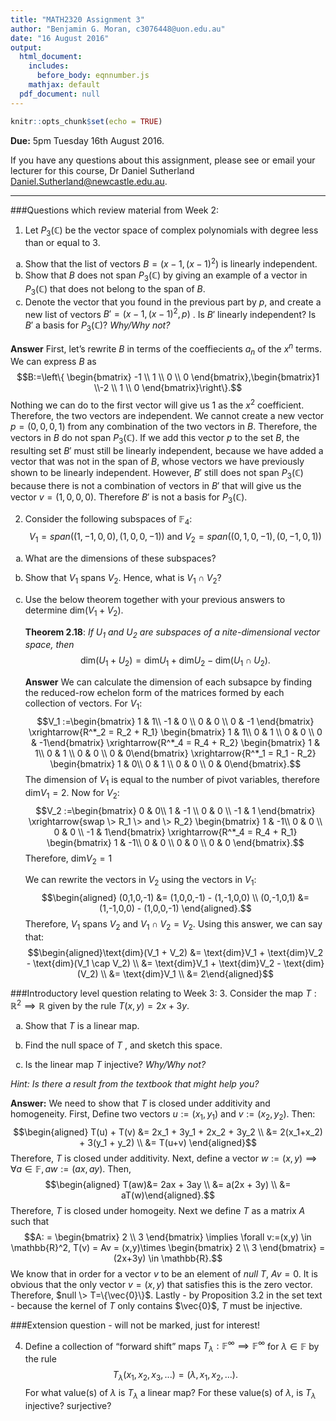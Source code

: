 ```yaml
---
title: "MATH2320 Assignment 3"
author: "Benjamin G. Moran, c3076448@uon.edu.au"
date: "16 August 2016"
output:
  html_document:
    includes:
      before_body: eqnnumber.js
    mathjax: default
  pdf_document: null
---
```


```r
knitr::opts_chunk$set(echo = TRUE)
```

**Due:** 5pm Tuesday 16th August 2016.

If you have any questions about this assignment, please see or email your lecturer for this course, Dr Daniel Sutherland <Daniel.Sutherland@newcastle.edu.au>.

***
###Questions which review material from Week 2:

1.	Let $P_3(\mathbb{C})$ be the vector space of complex polynomials with degree less than or equal to $3$.
a)	Show that the list of vectors $B =  (x-1, (x-1)^2)$  is linearly independent.
b)	Show that $B$ does not span $P_3(\mathbb{C})$ by giving an example of a vector in $P_3(\mathbb{C})$ that does not belong to the span of $B$.
c)	Denote the vector that you found in the previous part by $p$, and create a new list of vectors $B' = (x-1, (x-1)^2,p)$ . Is $B'$ linearly independent? Is $B'$ a basis for $P_3(\mathbb{C})$? *Why/Why not?*

**Answer** First, let's rewrite $B$ in terms of the coeffiecients $a_n$ of the $x^n$ terms. We can express $B$ as $$B:=\left\{ \begin{bmatrix} -1 \\ 1 \\ 0 \\ 0 \end{bmatrix},\begin{bmatrix}1 \\-2 \\ 1 \\ 0 \end{bmatrix}\right\}.$$ Nothing we can do to the first vector will give us $1$ as the $x^2$ coefficient. Therefore, the two vectors are independent. 
We cannot create a new vector $p=(0,0,0,1)$ from any combination of the two vectors in $B$. Therefore, the vectors in $B$ do not span $P_3(\mathbb{C})$. If we add this vector $p$ to the set $B$, the resulting set $B'$ must still be linearly independent, because we have added a vector that was not in the span of $B$, whose vectors we have previously shown to be linearly independent. However, $B'$ still does not span $P_3(\mathbb{C})$ because there is not a combination of vectors in $B'$ that will give us the vector $v=(1,0,0,0)$. Therefore $B'$ is not a basis for $P_3(\mathbb{C})$.

2. Consider the following subspaces of $\mathbb{F}_4$:$$V_1 = span\left((1,-1,0,0),(1,0,0,-1)\right)	\text{ and }	V_2 = span\left((0,1,0,-1),(0,-1,0,1)\right)$$

a)	What are the dimensions of these subspaces?
b)	Show that $V_1$ spans $V_2$. Hence, what is $V_1 \cap V_2$?
c)	Use the below theorem together with your previous answers to determine dim$(V_1 + V_2)$.

    **Theorem 2.18**: *If $U_1$ and $U_2$ are subspaces of a  nite-dimensional vector space, then* $$\text{dim}(U_1 + U_2) = \text{dim}U_1 + \text{dim}U_2	- \text{dim}(U_1 \cap U_2).$$
    
    **Answer** We can calculate the dimension of each subsapce by finding the reduced-row echelon form of the matrices formed by each collection of vectors. For $V_1$:
    $$V_1 :=\begin{bmatrix} 1 & 1\\ -1 & 0 \\ 0 & 0 \\ 0 & -1 \end{bmatrix} \xrightarrow{R^*_2 = R_2 + R_1} \begin{bmatrix} 1 & 1\\ 0 & 1 \\ 0 & 0 \\ 0 & -1\end{bmatrix} \xrightarrow{R^*_4 = R_4 + R_2} \begin{bmatrix} 1 & 1\\ 0 & 1 \\ 0 & 0 \\ 0 & 0\end{bmatrix} \xrightarrow{R^*_1 = R_1 - R_2} \begin{bmatrix} 1 & 0\\ 0 & 1 \\ 0 & 0 \\ 0 & 0\end{bmatrix}.$$ The dimension of $V_1$ is equal to the number of pivot variables, therefore dim$V_1 = 2$. Now for $V_2$: $$V_2 :=\begin{bmatrix} 0 & 0\\ 1 & -1 \\ 0 & 0 \\ -1 & 1 \end{bmatrix} \xrightarrow{swap \> R_1 \> and \> R_2} \begin{bmatrix} 1 & -1\\ 0 & 0 \\ 0 & 0 \\ -1 & 1\end{bmatrix} \xrightarrow{R^*_4 = R_4 + R_1} \begin{bmatrix} 1 & -1\\ 0 & 0 \\ 0 & 0 \\ 0 & 0 \end{bmatrix}.$$ Therefore, dim$V_2 = 1$
    
    We can rewrite the vectors in $V_2$ using the vectors in $V_1$: $$\begin{aligned} (0,1,0,-1) &= (1,0,0,-1) - (1,-1,0,0) \\ (0,-1,0,1) &= (1,-1,0,0) - (1,0,0,-1) \end{aligned}.$$ Therefore, $V_1$ spans $V_2$ and $V_1 \cap V_2 = V_2$. Using this answer, we can say that: $$\begin{aligned}\text{dim}(V_1 + V_2) &= \text{dim}V_1 + \text{dim}V_2	- \text{dim}(V_1 \cap V_2) \\ &= \text{dim}V_1 + \text{dim}V_2	- \text{dim}(V_2) \\ &= \text{dim}V_1 \\ &= 2\end{aligned}$$

###Introductory level question relating to Week 3:
3.	Consider the map $T: \mathbb{R}^2 \implies \mathbb{R}$ given by the rule $T(x,y) = 2x + 3y$.

(a)	Show that $T$ is a linear map.

(b)	Find the null space of $T$ , and sketch this space.

(c)	Is the linear map $T$ injective? *Why/Why not?*

*Hint: Is there a result from the textbook that might help you?*

**Answer:** We need to show that $T$ is closed under additivity and homogeneity. First, Define two vectors $u:=(x_1,y_1)$ and $v:=(x_2,y_2)$. Then:
$$\begin{aligned} T(u) + T(v) &= 2x_1 + 3y_1 + 2x_2 + 3y_2 \\ &= 2(x_1+x_2) + 3(y_1 + y_2) \\ &= T(u+v) \end{aligned}$$
Therefore, $T$ is closed under additivity. Next, define a vector $w:=(x,y) \implies \forall a \in \mathbb{F}, aw:=(ax,ay)$. Then,
$$\begin{aligned} T(aw)&= 2ax + 3ay \\ &= a(2x + 3y) \\ &= aT(w)\end{aligned}.$$ Therefore, $T$ is closed under homogeity. Next we define $T$ as a matrix $A$ such that $$A: = \begin{bmatrix} 2 \\ 3 \end{bmatrix} \implies \forall v:=(x,y) \in \mathbb{R}^2, T(v) = Av = (x,y)\times \begin{bmatrix} 2 \\ 3 \end{bmatrix} = (2x+3y) \in \mathbb{R}.$$ We know that in order for a vector $v$ to be an element of $null \> T$, $Av = 0$. It is obvious that the only vector $v=(x,y)$ that satisfies this is the zero vector. Therefore, $null \> T=\{\vec{0}\}$. Lastly - by Proposition 3.2 in the set text - because the kernel of $T$ only contains $\vec{0}$, $T$ must be injective.

###Extension question - will not be marked, just for interest!

4. Define a collection of "forward shift" maps $T_\lambda: \mathbb{F}^\infty \implies \mathbb{F}^\infty$ for $\lambda \in \mathbb{F}$ by the rule
$$T_\lambda(x_1, x_2, x_3, ...) = ( \lambda, x_1, x_2, ...).$$
For what value(s) of $\lambda$	is $T_\lambda$  a linear map? For these value(s) of	$\lambda$, is $T_\lambda$  injective? surjective?



